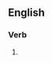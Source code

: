 {{also|heliskis}}

==English==

===Verb===
{{head|en|verb form}}

# {{en-third-person singular of|heli-ski}}